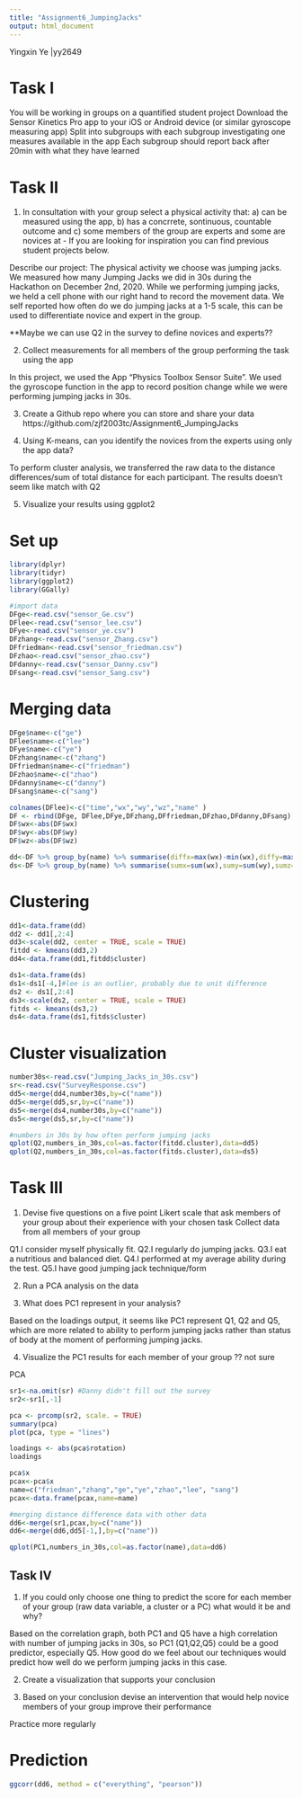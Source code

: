 ```yaml
---
title: "Assignment6_JumpingJacks"
output: html_document
---
```


Yingxin Ye |yy2649

# Task I
You will be working in groups on a quantified student project
Download the Sensor Kinetics Pro app to your iOS or Android device (or similar gyroscope measuring app)
Split into subgroups with each subgroup investigating one measures available in the app
Each subgroup should report back after 20min with what they have learned

# Task II
1. In consultation with your group select a physical activity that: a) can be measured using the app, b) has a concrrete, sontinuous, countable outcome and c) some members of the group are experts and some are novices at - If you are looking for inspiration you can find previous student projects below.

Describe our project: 
The physical activity we choose was jumping jacks. We measured how many Jumping Jacks we did in 30s during the Hackathon on December 2nd, 2020. While we performing jumping jacks, we held a cell phone with our right hand to record the movement data. We self reported how often do we do jumping jacks at a 1-5 scale, this can be used to differentiate novice and expert in the group.  

**Maybe we can use Q2 in the survey to define novices and experts??

2. Collect measurements for all members of the group performing the task using the app

In this project, we used the App "Physics Toolbox Sensor Suite". We used the gyroscope function in the app to record position change while we were performing jumping jacks in 30s. 

3. Create a Github repo where you can store and share your data
https://github.com/zjf2003tc/Assignment6_JumpingJacks

4. Using K-means, can you identify the novices from the experts using only the app data?

To perform cluster analysis, we transferred the raw data to the distance differences/sum of total distance for each participant. 
The results doesn't seem like match with Q2

5. Visualize your results using ggplot2

# Set up
```r
library(dplyr)
library(tidyr)
library(ggplot2)
library(GGally)

#import data
DFge<-read.csv("sensor_Ge.csv")
DFlee<-read.csv("sensor_lee.csv")
DFye<-read.csv("sensor_ye.csv")
DFzhang<-read.csv("sensor_Zhang.csv")
DFfriedman<-read.csv("sensor_friedman.csv")
DFzhao<-read.csv("sensor_zhao.csv")
DFdanny<-read.csv("sensor_Danny.csv")
DFsang<-read.csv("sensor_Sang.csv")
```

# Merging data
```r
DFge$name<-c("ge")
DFlee$name<-c("lee")
DFye$name<-c("ye")
DFzhang$name<-c("zhang")
DFfriedman$name<-c("friedman")
DFzhao$name<-c("zhao")
DFdanny$name<-c("danny")
DFsang$name<-c("sang")

colnames(DFlee)<-c("time","wx","wy","wz","name" )
DF <- rbind(DFge, DFlee,DFye,DFzhang,DFfriedman,DFzhao,DFdanny,DFsang)
DF$wx<-abs(DF$wx)
DF$wy<-abs(DF$wy)
DF$wz<-abs(DF$wz)

dd<-DF %>% group_by(name) %>% summarise(diffx=max(wx)-min(wx),diffy=max(wy)-min(wy),diffz=max(wz)-min(wz))
ds<-DF %>% group_by(name) %>% summarise(sumx=sum(wx),sumy=sum(wy),sumz=sum(wz))
```

# Clustering
```r
dd1<-data.frame(dd)
dd2 <- dd1[,2:4]
dd3<-scale(dd2, center = TRUE, scale = TRUE)
fitdd <- kmeans(dd3,2)
dd4<-data.frame(dd1,fitdd$cluster)

ds1<-data.frame(ds)
ds1<-ds1[-4,]#lee is an outlier, probably due to unit difference
ds2 <- ds1[,2:4]
ds3<-scale(ds2, center = TRUE, scale = TRUE)
fitds <- kmeans(ds3,2)
ds4<-data.frame(ds1,fitds$cluster)
```

# Cluster visualization
```r
number30s<-read.csv("Jumping_Jacks_in_30s.csv")
sr<-read.csv("SurveyResponse.csv")
dd5<-merge(dd4,number30s,by=c("name"))
dd5<-merge(dd5,sr,by=c("name"))
ds5<-merge(ds4,number30s,by=c("name"))
ds5<-merge(ds5,sr,by=c("name"))

#numbers in 30s by how often perform jumping jacks
qplot(Q2,numbers_in_30s,col=as.factor(fitdd.cluster),data=dd5)
qplot(Q2,numbers_in_30s,col=as.factor(fitds.cluster),data=ds5)

```
# Task III
1. Devise five questions on a five point Likert scale that ask members of your group about their experience with your chosen task
Collect data from all members of your group

Q1.I consider myself physically fit.
Q2.I regularly do jumping jacks.
Q3.I eat a nutritious and balanced diet.
Q4.I performed at my average ability during the test.
Q5.I have good jumping jack technique/form

2. Run a PCA analysis on the data

3. What does PC1 represent in your analysis?

Based on the loadings output, it seems like PC1 represent Q1, Q2 and Q5, which are more related to ability to perform jumping jacks rather than status of body at the moment of performing jumping jacks. 

4. Visualize the PC1 results for each member of your group
?? not sure

PCA
```r
sr1<-na.omit(sr) #Danny didn't fill out the survey
sr2<-sr1[,-1]

pca <- prcomp(sr2, scale. = TRUE)
summary(pca)
plot(pca, type = "lines")

loadings <- abs(pca$rotation)
loadings

pca$x
pcax<-pca$x
name=c("friedman","zhang","ge","ye","zhao","lee", "sang")
pcax<-data.frame(pcax,name=name)

#merging distance difference data with other data 
dd6<-merge(sr1,pcax,by=c("name"))
dd6<-merge(dd6,dd5[-1,],by=c("name"))

qplot(PC1,numbers_in_30s,col=as.factor(name),data=dd6)
```


## Task IV
1. If you could only choose one thing to predict the score for each member of your group (raw data variable, a cluster or a PC) what would it be and why?

Based on the correlation graph, both PC1 and Q5 have a high correlation with number of jumping jacks in 30s, so PC1 (Q1,Q2,Q5) could  be a good predictor, especially Q5. How good do we feel about our techniques would predict how well do we perform jumping jacks in this case.  

2. Create a visualization that supports your conclusion

3. Based on your conclusion devise an intervention that would help novice members of your group improve their performance

Practice more regularly 

# Prediction
```r
ggcorr(dd6, method = c("everything", "pearson"))
```



